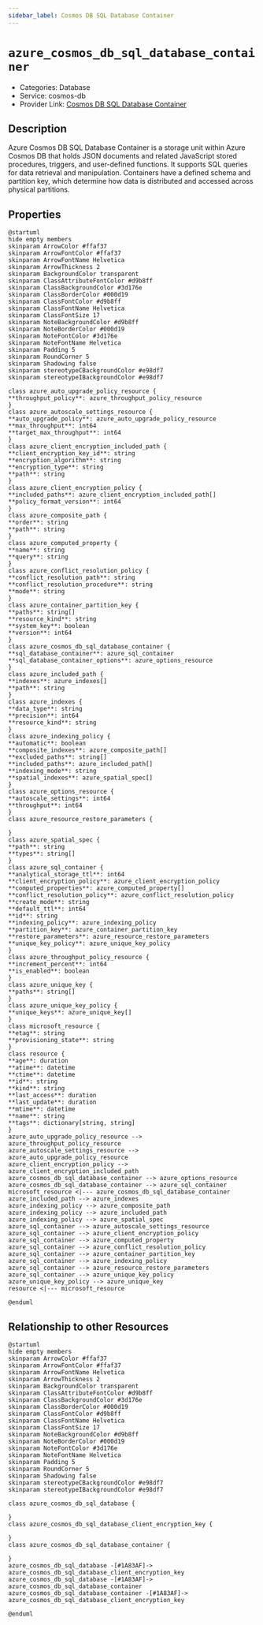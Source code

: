 ```yaml
---
sidebar_label: Cosmos DB SQL Database Container
---
```


# `azure_cosmos_db_sql_database_container`

- Categories: Database
- Service: cosmos-db
- Provider Link: [Cosmos DB SQL Database Container](https://learn.microsoft.com/en-us/azure/cosmos-db/sql/how-to-create-container)

## Description
Azure Cosmos DB SQL Database Container is a storage unit within Azure Cosmos DB that holds JSON documents and related JavaScript stored procedures, triggers, and user-defined functions. It supports SQL queries for data retrieval and manipulation. Containers have a defined schema and partition key, which determine how data is distributed and accessed across physical partitions.

## Properties
<ZoomPanPinch>

```kroki imgType="plantuml" imgAlt="Diagram of Cosmos DB SQL Database Container data model"
@startuml
hide empty members
skinparam ArrowColor #ffaf37
skinparam ArrowFontColor #ffaf37
skinparam ArrowFontName Helvetica
skinparam ArrowThickness 2
skinparam BackgroundColor transparent
skinparam ClassAttributeFontColor #d9b8ff
skinparam ClassBackgroundColor #3d176e
skinparam ClassBorderColor #000d19
skinparam ClassFontColor #d9b8ff
skinparam ClassFontName Helvetica
skinparam ClassFontSize 17
skinparam NoteBackgroundColor #d9b8ff
skinparam NoteBorderColor #000d19
skinparam NoteFontColor #3d176e
skinparam NoteFontName Helvetica
skinparam Padding 5
skinparam RoundCorner 5
skinparam Shadowing false
skinparam stereotypeCBackgroundColor #e98df7
skinparam stereotypeIBackgroundColor #e98df7

class azure_auto_upgrade_policy_resource {
**throughput_policy**: azure_throughput_policy_resource
}
class azure_autoscale_settings_resource {
**auto_upgrade_policy**: azure_auto_upgrade_policy_resource
**max_throughput**: int64
**target_max_throughput**: int64
}
class azure_client_encryption_included_path {
**client_encryption_key_id**: string
**encryption_algorithm**: string
**encryption_type**: string
**path**: string
}
class azure_client_encryption_policy {
**included_paths**: azure_client_encryption_included_path[]
**policy_format_version**: int64
}
class azure_composite_path {
**order**: string
**path**: string
}
class azure_computed_property {
**name**: string
**query**: string
}
class azure_conflict_resolution_policy {
**conflict_resolution_path**: string
**conflict_resolution_procedure**: string
**mode**: string
}
class azure_container_partition_key {
**paths**: string[]
**resource_kind**: string
**system_key**: boolean
**version**: int64
}
class azure_cosmos_db_sql_database_container {
**sql_database_container**: azure_sql_container
**sql_database_container_options**: azure_options_resource
}
class azure_included_path {
**indexes**: azure_indexes[]
**path**: string
}
class azure_indexes {
**data_type**: string
**precision**: int64
**resource_kind**: string
}
class azure_indexing_policy {
**automatic**: boolean
**composite_indexes**: azure_composite_path[]
**excluded_paths**: string[]
**included_paths**: azure_included_path[]
**indexing_mode**: string
**spatial_indexes**: azure_spatial_spec[]
}
class azure_options_resource {
**autoscale_settings**: int64
**throughput**: int64
}
class azure_resource_restore_parameters {

}
class azure_spatial_spec {
**path**: string
**types**: string[]
}
class azure_sql_container {
**analytical_storage_ttl**: int64
**client_encryption_policy**: azure_client_encryption_policy
**computed_properties**: azure_computed_property[]
**conflict_resolution_policy**: azure_conflict_resolution_policy
**create_mode**: string
**default_ttl**: int64
**id**: string
**indexing_policy**: azure_indexing_policy
**partition_key**: azure_container_partition_key
**restore_parameters**: azure_resource_restore_parameters
**unique_key_policy**: azure_unique_key_policy
}
class azure_throughput_policy_resource {
**increment_percent**: int64
**is_enabled**: boolean
}
class azure_unique_key {
**paths**: string[]
}
class azure_unique_key_policy {
**unique_keys**: azure_unique_key[]
}
class microsoft_resource {
**etag**: string
**provisioning_state**: string
}
class resource {
**age**: duration
**atime**: datetime
**ctime**: datetime
**id**: string
**kind**: string
**last_access**: duration
**last_update**: duration
**mtime**: datetime
**name**: string
**tags**: dictionary[string, string]
}
azure_auto_upgrade_policy_resource --> azure_throughput_policy_resource
azure_autoscale_settings_resource --> azure_auto_upgrade_policy_resource
azure_client_encryption_policy --> azure_client_encryption_included_path
azure_cosmos_db_sql_database_container --> azure_options_resource
azure_cosmos_db_sql_database_container --> azure_sql_container
microsoft_resource <|--- azure_cosmos_db_sql_database_container
azure_included_path --> azure_indexes
azure_indexing_policy --> azure_composite_path
azure_indexing_policy --> azure_included_path
azure_indexing_policy --> azure_spatial_spec
azure_sql_container --> azure_autoscale_settings_resource
azure_sql_container --> azure_client_encryption_policy
azure_sql_container --> azure_computed_property
azure_sql_container --> azure_conflict_resolution_policy
azure_sql_container --> azure_container_partition_key
azure_sql_container --> azure_indexing_policy
azure_sql_container --> azure_resource_restore_parameters
azure_sql_container --> azure_unique_key_policy
azure_unique_key_policy --> azure_unique_key
resource <|--- microsoft_resource

@enduml
```

</ZoomPanPinch>


## Relationship to other Resources
<ZoomPanPinch>

```kroki imgType="plantuml" imgAlt="Diagram of Cosmos DB SQL Database Container resource relationships"
@startuml
hide empty members
skinparam ArrowColor #ffaf37
skinparam ArrowFontColor #ffaf37
skinparam ArrowFontName Helvetica
skinparam ArrowThickness 2
skinparam BackgroundColor transparent
skinparam ClassAttributeFontColor #d9b8ff
skinparam ClassBackgroundColor #3d176e
skinparam ClassBorderColor #000d19
skinparam ClassFontColor #d9b8ff
skinparam ClassFontName Helvetica
skinparam ClassFontSize 17
skinparam NoteBackgroundColor #d9b8ff
skinparam NoteBorderColor #000d19
skinparam NoteFontColor #3d176e
skinparam NoteFontName Helvetica
skinparam Padding 5
skinparam RoundCorner 5
skinparam Shadowing false
skinparam stereotypeCBackgroundColor #e98df7
skinparam stereotypeIBackgroundColor #e98df7

class azure_cosmos_db_sql_database {

}
class azure_cosmos_db_sql_database_client_encryption_key {

}
class azure_cosmos_db_sql_database_container {

}
azure_cosmos_db_sql_database -[#1A83AF]-> azure_cosmos_db_sql_database_client_encryption_key
azure_cosmos_db_sql_database -[#1A83AF]-> azure_cosmos_db_sql_database_container
azure_cosmos_db_sql_database_container -[#1A83AF]-> azure_cosmos_db_sql_database_client_encryption_key

@enduml
```

</ZoomPanPinch>




